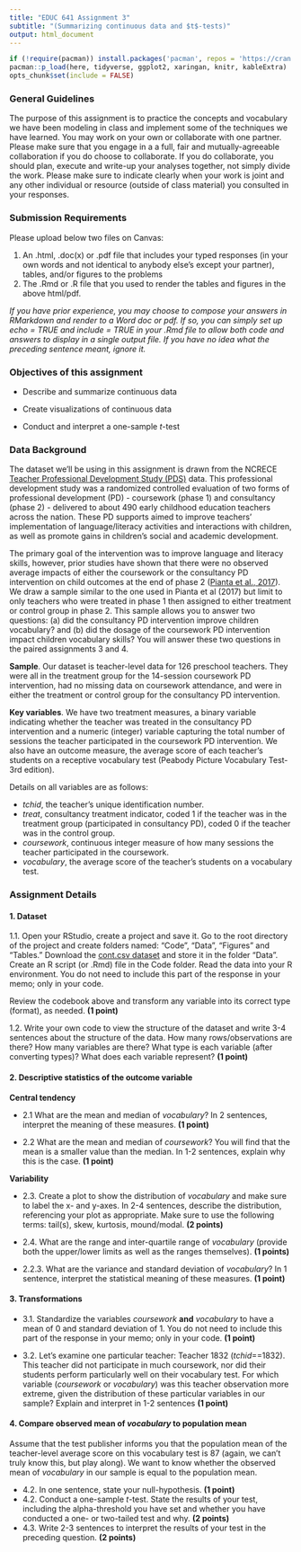 ```yaml
---
title: "EDUC 641 Assignment 3"
subtitle: "(Summarizing continuous data and $t$-tests)"
output: html_document
---
```

```R
if (!require(pacman)) install.packages('pacman', repos = 'https://cran.rstudio.com')
pacman::p_load(here, tidyverse, ggplot2, xaringan, knitr, kableExtra)
opts_chunk$set(include = FALSE)
```

### General Guidelines

The purpose of this assignment is to practice the concepts and vocabulary we have been modeling in class and implement some of the techniques we have learned. You may work on your own or collaborate with one partner. Please make sure that you engage in a a full, fair and mutually-agreeable collaboration if you do choose to collaborate. If you do collaborate, you should plan, execute and write-up your analyses together, not simply divide the work. Please make sure to indicate clearly when your work is joint and any other individual or resource (outside of class material) you consulted in your responses.

### Submission Requirements

Please upload below two files on Canvas:  

1. An .html, .doc(x) or .pdf file that includes your typed responses (in your own words and not identical to anybody else's except your partner), tables, and/or figures to the problems
2. The .Rmd or .R file that you used to render the tables and figures in the above html/pdf. 

*If you have prior experience, you may choose to compose your answers in RMarkdown and render to a Word doc or pdf. If so, you can simply set up echo = TRUE and include = TRUE in your .Rmd file to allow both code and answers to display in a single output file. If you have no idea what the preceding sentence meant, ignore it.*  

### Objectives of this assignment

 * Describe and summarize continuous data

 * Create visualizations of continuous data
 
 * Conduct and interpret a one-sample $t$-test

### Data Background

The dataset we'll be using in this assignment is drawn from the NCRECE [Teacher Professional Development Study (PDS)](https://www.icpsr.umich.edu/web/ICPSR/studies/34848) data. This professional development study was a randomized controlled evaluation of two forms of professional development (PD) - coursework (phase 1) and consultancy (phase 2) - delivered to about 490 early childhood education teachers across the nation. These PD supports aimed to improve teachers' implementation of language/literacy activities and interactions with children, as well as promote gains in children's social and academic development. 

The primary goal of the intervention was to improve language and literacy skills, however, prior studies have shown that there were no observed average impacts of either the coursework or the consultancy PD intervention on child outcomes at the end of phase 2 ([Pianta et al., 2017](https://www.tandfonline.com/doi/abs/10.1080/10409289.2017.1319783?journalCode=heed20)). We draw a sample similar to the one used in Pianta et al (2017) but limit to only teachers who were treated in phase 1 then assigned to either treatment or control group in phase 2. This sample allows you to answer two questions: (a) did the consultancy PD intervention improve children vocabulary? and (b) did the dosage of the coursework PD intervention impact children vocabulary skills? You will answer these two questions in the paired assignments 3 and 4.

**Sample**. Our dataset is teacher-level data for 126 preschool teachers. They were all in the treatment group for the 14-session coursework PD intervention, had no missing data on coursework attendance, and were in either the treatment or control group for the consultancy PD intervention.

**Key variables**. We have two treatment measures, a binary variable indicating whether the teacher was treated in the consultancy PD intervention and a numeric (integer) variable capturing the total number of sessions the teacher participated in the coursework PD intervention. We also have an outcome measure, the average score of each teacher's students on a receptive vocabulary test (Peabody Picture Vocabulary Test-3rd edition). 

Details on all variables are as follows:

 * *tchid*, the teacher's unique identification number.
 * *treat*, consultancy treatment indicator, coded 1 if the teacher was in the treatment group (participated in consultancy PD), coded 0 if the teacher was in the control group.  
 * *coursework*, continuous integer measure of how many sessions the teacher participated in the coursework. 
 * *vocabulary*, the average score of the teacher's students on a vocabulary test. 

### Assignment Details

#### 1. Dataset

1.1. Open your RStudio, create a project and save it. Go to the root directory of the project and create folders named: "Code", "Data", "Figures" and "Tables." Download the [cont.csv dataset](../data/cont.csv) and store it in the folder "Data". Create an R script (or .Rmd) file in the Code folder. Read the data into your R environment. You do not need to include this part of the response in your memo; only in your code.

Review the codebook above and transform any variable into its correct type (format), as needed. **(1 point)**


1.2. Write your own code to view the structure of the dataset and write 3-4 sentences about the structure of the data. How many rows/observations are there? How many variables are there? What type is each variable (after converting types)? What does each variable represent? **(1 point)**

#### 2. Descriptive statistics of the outcome variable

**Central tendency**

 * 2.1 What are the mean and median of *vocabulary*? In 2 sentences, interpret the meaning of these measures. **(1 point)**

 * 2.2 What are the mean and median of *coursework*? You will find that the mean is a smaller value than the median. In 1-2 sentences, explain why this is the case. **(1 point)**

**Variability** 

 * 2.3. Create a plot to show the distribution of *vocabulary* and make sure to label the x- and y-axes. In 2-4 sentences, describe the distribution, referencing your plot as appropriate. Make sure to use the following terms: tail(s), skew, kurtosis, mound/modal. **(2 points)** 
 
 * 2.4. What are the range and inter-quartile range of *vocabulary* (provide both the upper/lower limits as well as the ranges themselves). **(1 points)**
 
 * 2.2.3. What are the variance and standard deviation of *vocabulary*? In 1 sentence, interpret the statistical meaning of these measures. **(1 point)**


#### 3. Transformations

  * 3.1. Standardize the variables *coursework* **and** *vocabulary* to have a mean of 0 and standard deviation of 1. You do not need to include this part of the response in your memo; only in your code. **(1 point)**
  
  * 3.2. Let's examine one particular teacher: Teacher 1832 (*tchid*==1832). This teacher did not participate in much coursework, nor did their students perform particularly well on their vocabulary test. For which variable (*coursework* or *vocabulary*) was this teacher observation more extreme, given the  distribution of these particular variables in our sample? Explain and interpret in 1-2 sentences **(1 point)**

#### 4. Compare observed mean of *vocabulary* to population mean

Assume that the test publisher informs you that the population mean of the teacher-level average score on this vocabulary test is 87 (again, we can't truly know this, but play along). We want to know whether the observed mean of *vocabulary* in our sample is equal to the population mean.

 * 4.2. In one sentence, state your null-hypothesis. **(1 point)**
 * 4.2. Conduct a one-sample $t$-test. State the results of your test, including the alpha-threshold you have set and whether you have conducted a one- or two-tailed test and why. **(2 points)**
 * 4.3. Write 2-3 sentences to interpret the results of your test in the preceding question. **(2 points)**